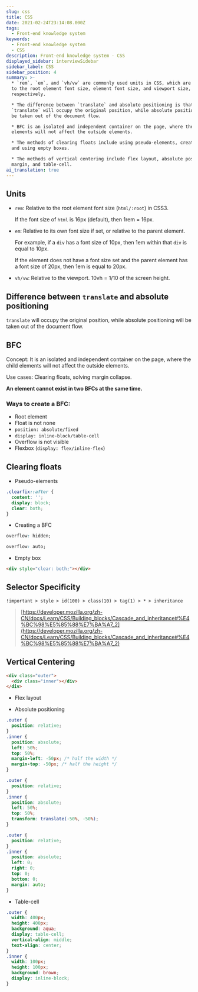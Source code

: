 ```yaml
---
slug: css
title: CSS
date: 2021-02-24T23:14:08.000Z
tags:
  - Front-end knowledge system
keywords:
  - Front-end knowledge system
  - CSS
description: Front-end knowledge system - CSS
displayed_sidebar: interviewSidebar
sidebar_label: CSS
sidebar_position: 4
summary: >-
  * `rem`, `em`, and `vh/vw` are commonly used units in CSS, which are relative
  to the root element font size, element font size, and viewport size,
  respectively.

  * The difference between `translate` and absolute positioning is that
  `translate` will occupy the original position, while absolute positioning will
  be taken out of the document flow.

  * BFC is an isolated and independent container on the page, where the child
  elements will not affect the outside elements.

  * The methods of clearing floats include using pseudo-elements, creating BFC,
  and using empty boxes.

  * The methods of vertical centering include flex layout, absolute positioning,
  margin, and table-cell.
ai_translation: true
---
```


## Units

- `rem`: Relative to the root element font size (`html/:root`) in CSS3.

   If the font size of `html` is 16px (default), then 1rem = 16px.

- `em`: Relative to its own font size if set, or relative to the parent element.

   For example, if a `div` has a font size of 10px, then 1em within that `div` is equal to 10px.

   If the element does not have a font size set and the parent element has a font size of 20px, then 1em is equal to 20px.

- `vh/vw`: Relative to the viewport. 10vh = 1/10 of the screen height.

## Difference between `translate` and absolute positioning

`translate` will occupy the original position, while absolute positioning will be taken out of the document flow.

## BFC

Concept: It is an isolated and independent container on the page, where the child elements will not affect the outside elements.

Use cases: Clearing floats, solving margin collapse.

**An element cannot exist in two BFCs at the same time.**

### Ways to create a BFC:

- Root element
- Float is not none
- `position: absolute/fixed`
- `display: inline-block/table-cell`
- Overflow is not visible
- Flexbox (`display: flex/inline-flex`)

## Clearing floats

- Pseudo-elements

```css
.clearfix::after {
  content: '';
  display: block;
  clear: both;
}
```

- Creating a BFC

```css
overflow: hidden;

overflow: auto;
```

- Empty box

```html
<div style="clear: both;"></div>
```

## Selector Specificity

`!important > style > id(100) > class(10) > tag(1) > * > inheritance`

> [https://developer.mozilla.org/zh-CN/docs/Learn/CSS/Building_blocks/Cascade_and_inheritance#%E4%BC%98%E5%85%88%E7%BA%A7_2](https://developer.mozilla.org/zh-CN/docs/Learn/CSS/Building_blocks/Cascade_and_inheritance#%E4%BC%98%E5%85%88%E7%BA%A7_2)

## Vertical Centering

```html title=html
<div class="outer">
  <div class="inner"></div>
</div>
```

- Flex layout

- Absolute positioning

<Tabs>
  <TabItem value="Known child element dimensions" label="Known child element dimensions">

```css
.outer {
  position: relative;
}
.inner {
  position: absolute;
  left: 50%;
  top: 50%;
  margin-left: -50px; /* half the width */
  margin-top: -50px; /* half the height */
}
```

  </TabItem>
  <TabItem value="Unknown child element dimensions" label="Unknown child element dimensions">

```css
.outer {
  position: relative;
}
.inner {
  position: absolute;
  left: 50%;
  top: 50%;
  transform: translate(-50%, -50%);
}
```

  </TabItem>
  <TabItem value="Margin" label="Margin">

```css
.outer {
  position: relative;
}
.inner {
  position: absolute;
  left: 0;
  right: 0;
  top: 0;
  bottom: 0;
  margin: auto;
}
```

  </TabItem>
</Tabs>

- Table-cell

```css
.outer {
  width: 400px;
  height: 400px;
  background: aqua;
  display: table-cell;
  vertical-align: middle;
  text-align: center;
}
.inner {
  width: 100px;
  height: 100px;
  background: brown;
  display: inline-block;
}
```

